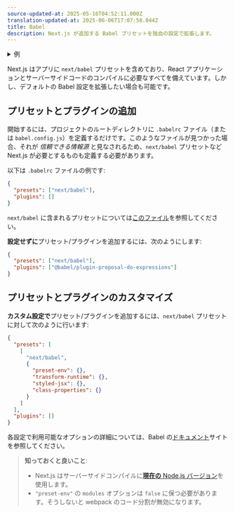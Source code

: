 ```yaml
---
source-updated-at: 2025-05-16T04:52:11.000Z
translation-updated-at: 2025-06-06T17:07:58.044Z
title: Babel
description: Next.js が追加する Babel プリセットを独自の設定で拡張します。
---
```


<details>
  <summary>例</summary>

- [Babel設定のカスタマイズ](https://github.com/vercel/next.js/tree/canary/examples/with-custom-babel-config)

</details>

Next.js はアプリに `next/babel` プリセットを含めており、React アプリケーションとサーバーサイドコードのコンパイルに必要なすべてを備えています。しかし、デフォルトの Babel 設定を拡張したい場合も可能です。

## プリセットとプラグインの追加

開始するには、プロジェクトのルートディレクトリに `.babelrc` ファイル（または `babel.config.js`）を定義するだけです。このようなファイルが見つかった場合、それが _信頼できる情報源_ と見なされるため、`next/babel` プリセットなど Next.js が必要とするものも定義する必要があります。

以下は `.babelrc` ファイルの例です:

```json filename=".babelrc"
{
  "presets": ["next/babel"],
  "plugins": []
}
```

`next/babel` に含まれるプリセットについては[このファイル](https://github.com/vercel/next.js/blob/canary/packages/next/src/build/babel/preset.ts)を参照してください。

**設定せずに**プリセット/プラグインを追加するには、次のようにします:

```json filename=".babelrc"
{
  "presets": ["next/babel"],
  "plugins": ["@babel/plugin-proposal-do-expressions"]
}
```

## プリセットとプラグインのカスタマイズ

**カスタム設定で**プリセット/プラグインを追加するには、`next/babel` プリセットに対して次のように行います:

```json filename=".babelrc"
{
  "presets": [
    [
      "next/babel",
      {
        "preset-env": {},
        "transform-runtime": {},
        "styled-jsx": {},
        "class-properties": {}
      }
    ]
  ],
  "plugins": []
}
```

各設定で利用可能なオプションの詳細については、Babel の[ドキュメント](https://babeljs.io/docs/)サイトを参照してください。

> **知っておくと良いこと**:
>
> - Next.js はサーバーサイドコンパイルに[**現在の** Node.js バージョン](https://github.com/nodejs/release#release-schedule)を使用します。
> - `"preset-env"` の `modules` オプションは `false` に保つ必要があります。そうしないと webpack のコード分割が無効になります。